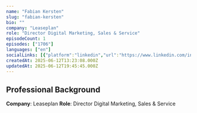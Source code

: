 ```yaml
---
name: "Fabian Kersten"
slug: "fabian-kersten"
bio: ""
company: "Leaseplan"
role: "Director Digital Marketing, Sales & Service"
episodeCount: 1
episodes: ["1706"]
languages: ["en"]
socialLinks: [{"platform":"linkedin","url":"https://www.linkedin.com/in/fabiankersten/"}]
createdAt: 2025-06-12T13:23:08.000Z
updatedAt: 2025-06-12T19:45:45.000Z
---
```


## Professional Background

**Company**: Leaseplan
**Role**: Director Digital Marketing, Sales & Service
